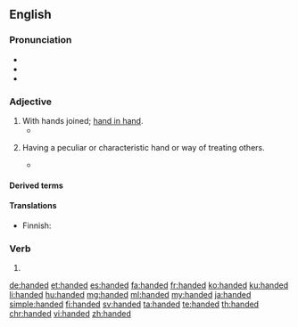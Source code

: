 ==English==

===Pronunciation===
* {{IPA|/ˈhændɪd/|lang=en}}
* {{audio|en-us-handed.ogg|Audio (US)|lang=en}}
* {{rhymes|ændɪd|lang=en}}

===Adjective===
{{en-adj|-}}

# With hands joined; [[hand in hand]].
#* {{quote-book|year=1667|title=Paradise Lost|section=Book IV.|author=[[w:John Milton|John Milton]]|passage=Into their inmost bower, '''Handed''' they went.}}
# {{qualifier|in combination}} Having a peculiar or characteristic hand or way of treating others.
#* {{quote-book|passage=As poisonous tongued as '''handed|author=Shakespeare|title=Cymbeline|section=III-ii|year={{circa2|1609}}}}

====Derived terms====
{{der3|lang=en<!--
-->|backhanded<!--
-->|barehanded<!--
-->|bloody-handed<!--
-->|both-handed<!--
-->|broken-handed<!--
-->|cack-handed<!--
-->|car-handed<!--
-->|clean-handed<!--
-->|close-handed<!--
-->|coarse-handed<!--
-->|crabbed-handed<!--
-->|cross-handed<!--
-->|dead-handed<!--
-->|deadly-handed<!--
-->|deft-handed<!--
-->|delicate-handed<!--
-->|dirty-handed<!--
-->|double-handed<!--
-->|doughty-handed<!--
-->|dry-handed<!--
-->|empty-handed<!--
-->|even-handed<!--
-->|fair-handed<!--
-->|fast-handed<!--
-->|forehanded<!--
-->|four-handed<!--
-->|frank-handed<!--
-->|free-handed<!--
-->|full-handed<!--
-->|gawk-handed<!--
-->|gentle-handed<!--
-->|glad-handed<!--
-->|gouty-handed<!--
-->|gripe-handed<!--
-->|gripple-handed<!--
-->|ham-handed<!--
-->|hard-handed<!--
-->|heavy-handed<!--
-->|high-handed<!--
-->|hook-handed<!--
-->|horny-handed<!--
-->|hundred-handed<!--
-->|idle-handed<!--
-->|iron-handed<!--
-->|katy-handed<!--
-->|keck-handed<!--
-->|lady-handed<!--
-->|large-handed<!--
-->|left-handed<!--
-->|level-handed<!--
-->|light-handed<!--
-->|lily-handed<!--
-->|loose-handed<!--
-->|lusty-handed<!--
-->|many-handed<!--
-->|Marlborough-handed<!--
-->|mighty-handed<!--
-->|million-handed<!--
-->|mob-handed<!--
-->|myriad-handed<!--
-->|naked-handed<!--
-->|neat-handed<!--
-->|nimble-handed<!--
-->|numb-handed<!--
-->|off-handed<!--
-->|one-handed<!--
-->|open-handed<!--
-->|overhanded<!--
-->|partan-handed<!--
-->|pink-handed<!--
-->|powerful-handed<!--
-->|quick-handed<!--
-->|ready-handed<!--
-->|red-handed<!--
-->|right-handed<!--
-->|room-handed<!--
-->|scram-handed<!--
-->|second-handed<!--
-->|short-handed<!--
-->|shovel-handed<!--
-->|side-handed<!--
-->|single-handed<!--
-->|slack-handed<!--
-->|sleight-handed<!--
-->|spade-handed<!--
-->|spare-handed<!--
-->|steady-handed<!--
-->|strait-handed<!--
-->|strong-handed<!--
-->|sure-handed<!--
-->|sweet-handed<!--
-->|swift-handed<!--
-->|tender-handed<!--
-->|thousand-handed<!--
-->|three-handed<!--
-->|toom-handed<!--
-->|tway-handed<!--
-->|two-handed<!--
-->|underhanded<!--
-->|up-handed<!--
-->|weak-handed<!--
-->|well-handed<!--
-->|white-handed<!--
-->|wide-handed<!--
-->|worldly-handed<!--
-->|yare-handed<!--
-->}}

====Translations====
{{trans-see|with hands joined|hand in hand}}

{{trans-top|having a peculiar or characteristic hand}}
* Finnish: {{t|fi|kätinen}}
{{trans-mid}}
{{trans-bottom}}

===Verb===
{{head|en|verb form}}

# {{en-past of|hand}}

[[de:handed]]
[[et:handed]]
[[es:handed]]
[[fa:handed]]
[[fr:handed]]
[[ko:handed]]
[[ku:handed]]
[[li:handed]]
[[hu:handed]]
[[mg:handed]]
[[ml:handed]]
[[my:handed]]
[[ja:handed]]
[[simple:handed]]
[[fi:handed]]
[[sv:handed]]
[[ta:handed]]
[[te:handed]]
[[th:handed]]
[[chr:handed]]
[[vi:handed]]
[[zh:handed]]